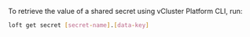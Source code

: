 To retrieve the value of a shared secret using vCluster Platform CLI, run:

```bash
loft get secret [secret-name].[data-key]
```

